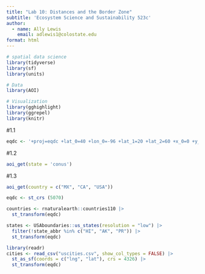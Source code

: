 ```yaml
---
title: "Lab 10: Distances and the Border Zone"
subtitle: 'Ecosystem Science and Sustainability 523c'
author:
  - name: Ally Lewis
    email: adlewis1@colostate.edu
format: html
---
```


```r
# spatial data science
library(tidyverse)
library(sf)
library(units)

# Data
library(AOI)

# Visualization
library(gghighlight)
library(ggrepel)
library(knitr)
```

#1.1
```r
eqdc <- '+proj=eqdc +lat_0=40 +lon_0=-96 +lat_1=20 +lat_2=60 +x_0=0 +y_0=0 +datum=NAD83 +units=m +no_defs'
```

#1.2
```r
aoi_get(state = 'conus')
```

#1.3
```r
aoi_get(country = c("MX", "CA", "USA"))

eqdc <- st_crs (5070)

countries <- rnaturalearth::countries110 |>
  st_transform(eqdc)

states <- USAboundaries::us_states(resolution = "low") |>
  filter(!state_abbr %in% c("HI", "AK", "PR")) |>
  st_transform(eqdc)
```

```r
library(readr)
cities <- read_csv("uscities.csv", show_col_types = FALSE) |>
  st_as_sf(coords = c("lng", "lat"), crs = 4326) |>
  st_transform(eqdc)
```



















